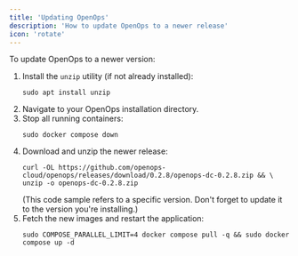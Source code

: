 ```yaml
---
title: 'Updating OpenOps'
description: 'How to update OpenOps to a newer release'
icon: 'rotate'
---
```


To update OpenOps to a newer version:
1. Install the `unzip` utility (if not already installed):
    ```shell
    sudo apt install unzip
    ```
2. Navigate to your OpenOps installation directory.
3. Stop all running containers:
    ```shell
    sudo docker compose down
    ```
4. Download and unzip the newer release:
    ```shell
    curl -OL https://github.com/openops-cloud/openops/releases/download/0.2.8/openops-dc-0.2.8.zip && \
    unzip -o openops-dc-0.2.8.zip
    ```
    (This code sample refers to a specific version. Don't forget to update it to the version you're installing.)
5. Fetch the new images and restart the application:
    ```shell
    sudo COMPOSE_PARALLEL_LIMIT=4 docker compose pull -q && sudo docker compose up -d
    ```

